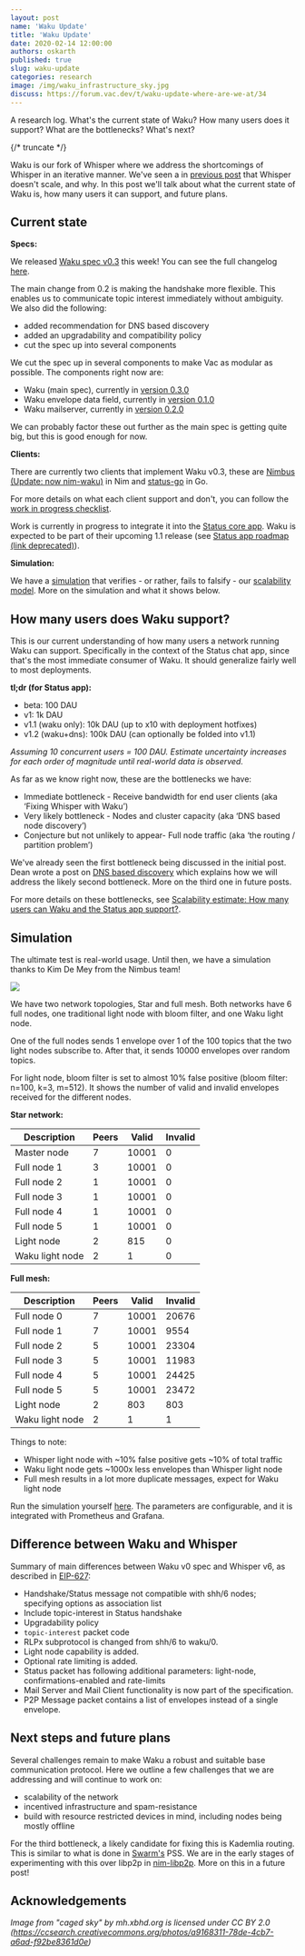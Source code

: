```yaml
---
layout: post
name: 'Waku Update'
title: 'Waku Update'
date: 2020-02-14 12:00:00
authors: oskarth
published: true
slug: waku-update
categories: research
image: /img/waku_infrastructure_sky.jpg
discuss: https://forum.vac.dev/t/waku-update-where-are-we-at/34
---
```


A research log. What's the current state of Waku? How many users does it support? What are the bottlenecks? What's next?

{/* truncate */}

Waku is our fork of Whisper where we address the shortcomings of Whisper in an iterative manner. We've seen a in [previous post](https://vac.dev/fixing-whisper-with-waku) that Whisper doesn't scale, and why. In this post we'll talk about what the current state of Waku is, how many users it can support, and future plans.

## Current state

**Specs:**

We released [Waku spec v0.3](https://rfc.vac.dev/waku/standards/legacy/6/waku1) this week! You can see the full changelog [here](https://rfc.vac.dev/waku/standards/legacy/6/waku1/#changelog).

The main change from 0.2 is making the handshake more flexible. This enables us to communicate topic interest immediately without ambiguity. We also did the following:

- added recommendation for DNS based discovery
- added an upgradability and compatibility policy
- cut the spec up into several components

We cut the spec up in several components to make Vac as modular as possible. The components right now are:

- Waku (main spec), currently in [version 0.3.0](https://rfc.vac.dev/waku/standards/legacy/6/waku1)
- Waku envelope data field, currently in [version 0.1.0](https://rfc.vac.dev/waku/standards/legacy/7/data)
- Waku mailserver, currently in [version 0.2.0](https://rfc.vac.dev/waku/standards/legacy/8/mail)

We can probably factor these out further as the main spec is getting quite big, but this is good enough for now.

**Clients:**

There are currently two clients that implement Waku v0.3, these are [Nimbus (Update: now nim-waku)](https://github.com/status-im/nim-waku) in Nim and [status-go](https://github.com/status-im/status-go) in Go.

For more details on what each client support and don't, you can follow the [work in progress checklist](https://github.com/vacp2p/pm/issues/7).

Work is currently in progress to integrate it into the [Status core app](https://github.com/status-im/status-react/pull/9949). Waku is expected to be part of their upcoming 1.1 release (see [Status app roadmap (link deprecated)](https://trello.com/b/DkxQd1ww/status-app-roadmap)).

**Simulation:**

We have a [simulation](https://github.com/status-im/nim-waku/blob/master/waku/v1/node/quicksim.nim) that verifies - or rather, fails to falsify - our [scalability model](https://vac.dev/fixing-whisper-with-waku). More on the simulation and what it shows below.

## How many users does Waku support?

This is our current understanding of how many users a network running Waku can support. Specifically in the context of the Status chat app, since that's the most immediate consumer of Waku. It should generalize fairly well to most deployments.

**tl;dr (for Status app):**

- beta: 100 DAU
- v1: 1k DAU
- v1.1 (waku only): 10k DAU (up to x10 with deployment hotfixes)
- v1.2 (waku+dns): 100k DAU (can optionally be folded into v1.1)

_Assuming 10 concurrent users = 100 DAU. Estimate uncertainty increases for each order of magnitude until real-world data is observed._

As far as we know right now, these are the bottlenecks we have:

- Immediate bottleneck - Receive bandwidth for end user clients (aka ‘Fixing Whisper with Waku’)
- Very likely bottleneck - Nodes and cluster capacity (aka ‘DNS based node discovery’)
- Conjecture but not unlikely to appear- Full node traffic (aka ‘the routing / partition problem’)

We've already seen the first bottleneck being discussed in the initial post. Dean wrote a post on [DNS based discovery](https://vac.dev/dns-based-discovery) which explains how we will address the likely second bottleneck. More on the third one in future posts.

For more details on these bottlenecks, see [Scalability estimate: How many users can Waku and the Status app support?](https://discuss.status.im/t/scalability-estimate-how-many-users-can-waku-and-the-status-app-support/1514).

## Simulation

The ultimate test is real-world usage. Until then, we have a simulation thanks to Kim De Mey from the Nimbus team!

![](/img/waku_simulation.jpeg)

We have two network topologies, Star and full mesh. Both networks have 6 full nodes, one traditional light node with bloom filter, and one Waku light node.

One of the full nodes sends 1 envelope over 1 of the 100 topics that the two light nodes subscribe to. After that, it sends 10000 envelopes over random topics.

For light node, bloom filter is set to almost 10% false positive (bloom filter: n=100, k=3, m=512). It shows the number of valid and invalid envelopes received for the different nodes.

**Star network:**

| Description     | Peers | Valid | Invalid |
| --------------- | ----- | ----- | ------- |
| Master node     | 7     | 10001 | 0       |
| Full node 1     | 3     | 10001 | 0       |
| Full node 2     | 1     | 10001 | 0       |
| Full node 3     | 1     | 10001 | 0       |
| Full node 4     | 1     | 10001 | 0       |
| Full node 5     | 1     | 10001 | 0       |
| Light node      | 2     | 815   | 0       |
| Waku light node | 2     | 1     | 0       |

**Full mesh:**

| Description     | Peers | Valid | Invalid |
| --------------- | ----- | ----- | ------- |
| Full node 0     | 7     | 10001 | 20676   |
| Full node 1     | 7     | 10001 | 9554    |
| Full node 2     | 5     | 10001 | 23304   |
| Full node 3     | 5     | 10001 | 11983   |
| Full node 4     | 5     | 10001 | 24425   |
| Full node 5     | 5     | 10001 | 23472   |
| Light node      | 2     | 803   | 803     |
| Waku light node | 2     | 1     | 1       |

Things to note:

- Whisper light node with ~10% false positive gets ~10% of total traffic
- Waku light node gets ~1000x less envelopes than Whisper light node
- Full mesh results in a lot more duplicate messages, expect for Waku light node

Run the simulation yourself [here](https://github.com/status-im/nim-waku/blob/master/waku/v1/node/quicksim.nim). The parameters are configurable, and it is integrated with Prometheus and Grafana.

## Difference between Waku and Whisper

Summary of main differences between Waku v0 spec and Whisper v6, as described in [EIP-627](https://eips.ethereum.org/EIPS/eip-627):

- Handshake/Status message not compatible with shh/6 nodes; specifying options as association list
- Include topic-interest in Status handshake
- Upgradability policy
- `topic-interest` packet code
- RLPx subprotocol is changed from shh/6 to waku/0.
- Light node capability is added.
- Optional rate limiting is added.
- Status packet has following additional parameters: light-node, confirmations-enabled and rate-limits
- Mail Server and Mail Client functionality is now part of the specification.
- P2P Message packet contains a list of envelopes instead of a single envelope.

## Next steps and future plans

Several challenges remain to make Waku a robust and suitable base
communication protocol. Here we outline a few challenges that we are addressing and will continue to work on:

- scalability of the network
- incentived infrastructure and spam-resistance
- build with resource restricted devices in mind, including nodes being mostly offline

For the third bottleneck, a likely candidate for fixing this is Kademlia routing. This is similar to what is done in [Swarm's](https://www.ethswarm.org/) PSS. We are in the early stages of experimenting with this over libp2p in [nim-libp2p](https://github.com/status-im/nim-libp2p). More on this in a future post!

## Acknowledgements

_Image from "caged sky" by mh.xbhd.org is licensed under CC BY 2.0 (https://ccsearch.creativecommons.org/photos/a9168311-78de-4cb7-a6ad-f92be8361d0e)_
